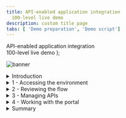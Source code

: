 ```yaml
---
title: API-enabled application integration
  100-level live demo
description: custom title page
tabs: [ 'Demo preparation', 'Demo script']
---
```


  <span>
    API-enabled application integration <br /> 100-level live demo
  </span>
);

![banner](./images/100-INT-API-enabled-script-GitHub-banner-short.jpg)

<span id="place1"></span>
<details>

<summary>Introduction</summary>
<br/>
Automating customer interactions can remove manual steps, data entry into multiple different applications, and potential errors and delays – all of which are additional costs to your business. This demo automates a series of steps to: obtain and validate input information from a customer with a concern, open a case in Salesforce, attach the incoming information to the case, analyze the tone of the situation, and respond to the customer with the case number and expected date for resolution.<br/><br/>To automate this customer interaction, we will use both APIs and integrations to back-end applications. The demo scenario is related to a car repair, but this is just an example. The same techniques are applicable to your environment in support of your customers.<br/>
<br/>
Let’s get started!
<br/><br/>

(Demo slides [here](./slides.pptx))

</details>

<details>
<summary>1 - Accessing the environment</summary>

<br/>

| **1.1** | **Log in Cloud Pak for Integration** |
| :--- | :--- |
| **Actions** | Open Cloud Pak for Integration<br/><br/>Click **Enterprise LDAP** and **Log in** with your user and password |
| **Narration** | Let’s see IBM Cloud Pak for Integration in action. I have a cloud version of the product on IBM Cloud. Let me log in here. &nbsp; &nbsp; &nbsp; &nbsp; &nbsp; &nbsp; &nbsp; &nbsp; &nbsp; &nbsp; &nbsp; &nbsp; &nbsp; &nbsp; &nbsp; &nbsp; &nbsp; &nbsp; &nbsp; &nbsp; &nbsp; &nbsp; &nbsp; &nbsp; &nbsp; &nbsp; &nbsp; &nbsp; &nbsp; &nbsp; &nbsp; &nbsp; &nbsp; &nbsp; &nbsp; &nbsp; &nbsp; &nbsp; &nbsp; &nbsp; &nbsp; &nbsp; &nbsp; &nbsp; &nbsp; &nbsp; &nbsp; &nbsp; &nbsp; &nbsp; &nbsp; &nbsp; &nbsp; &nbsp; &nbsp; &nbsp; &nbsp; &nbsp; &nbsp; &nbsp; &nbsp; &nbsp; &nbsp; &nbsp; &nbsp; &nbsp; &nbsp; &nbsp; &nbsp; &nbsp; &nbsp; &nbsp; &nbsp; &nbsp; &nbsp; &nbsp; &nbsp; &nbsp; &nbsp; &nbsp; &nbsp; &nbsp; |
| **Screenshots** | <br/> ![login1](./images/outcomes-login.png) <br/> ![login2](./images/outcomes-username.png) |

| **1.2** | **Cloud Pak for Integration home** |
| :--- | :--- |
| **Actions** | Show the home page and open the **menu**<br/><br/>Click on **Administration > Integration Capabilities** |
| **Narration** | Welcome to IBM Cloud Pak for Integration! We’re now at the home screen showing all the capabilities of the pak, brought together in one place. Specialized integration capabilities — for API management, application integration, messaging and more — are built on top of powerful automation services. Let’s see the integration capabilities available in Cloud Pak for Integration. |
| **Screenshot** | <br/> ![home](./images/demoscript-int-capabilities.png) |

| **1.3** | **Integration capabilities** |
| :--- | :--- |
| **Actions** | Show the **Integration Capabilities** page and open the Designer (**ace-designer-demo**). |
| **Narration** | As you can see, you are able to access all the integration capabilities your team needs through a single interface. These include API management, application integration, enterprise messaging, events, and high-speed transfer. In this demo to automate customer interactions with our company we will use App Connect for application integration, API Connect for API management, and the asset repository as our centralized hub for allowing our teams to work together with integration assets. Let’s open our App Connect Designer. |
| **Screenshot** | <br/> ![integration capabilities](./images/demoscript-integration.png) |

**[Go to top](#place1)**

</details>

<details>
<summary>2 - Reviewing the flow</summary>

<br/>

| **2.1** | **Select flow and review properties** |
| :--- | :--- |
| **Actions** | Select **Car Insurance Cognitive API Lab Short V2** flow<br/><br/>Show the **Properties view** and click on **Operations** |
| **Narration** | Here we are in the designer tooling. This is where we can create all our API integration flows and manage our connectivity to our services and endpoints. We have a pre-created flow about a customer interaction scenario, let’s use it to simplify our demonstration. These are the fields we are going to use for our API. Note that we tell our API which field is the key – in our case, CaseReference. Let's check the operations. |
| **Screenshots** | <br/> ![review1](./images/car-insurance-flow.png) <br/> ![review1](./images/demoscript-review-props.png) |

| **2.2** | **Reviewing operations** |
| :--- | :--- |
| **Actions** | Show the **Operations view** and click on **View flow** |
| **Narration** | In the operations view are the actions that the API exposes along with the data. In this demo, we’re going to build just one operation – “Create Car Repair Claim”. We can add more later if we wish. Let’s check the flow logic. |
| **Screenshot** | <br/> ![review2](./images/demoscript-view-flow.png) |

| **2.3** | **Reviewing the flow** |
| :--- | :--- |
| **Actions** | Explain the flow and scroll through all of the connectors in the flow<br/>. Open the **Request** again by clicking the first step of the flow. |
| **Narration** | Here we have our demo flow. In the designer flow editor, we can edit and change our flow. We are a car repair company that wants to create an API that will enable customers to send us photos of their cars along with descriptions of what needs to be done with them. With this information, we will create a case in Salesforce while using Watson to analyze if the customer is angry or upset. Let’s explore our flow in detail. |
| **Screenshot** | <br/> ![review2](./images/demoscript-review-flow.png) |

| **2.4** | **Reviewing a request** |
| :--- | :--- |
| **Actions** | Show the *Request* dialog (1).<br/><br/> Click to **open** the **if** step (2). |
| **Narration** | Our flow starts by receiving the customer’s car repair request with photo via an API. Designer automatically creates an API “Request” and “Response” for your API flow. &nbsp; &nbsp; &nbsp; &nbsp; &nbsp; &nbsp; &nbsp; &nbsp; &nbsp; &nbsp; &nbsp; &nbsp; &nbsp; &nbsp; &nbsp; &nbsp; &nbsp; &nbsp; &nbsp; &nbsp; &nbsp; &nbsp; &nbsp; &nbsp; &nbsp; &nbsp; &nbsp; &nbsp; &nbsp; &nbsp; &nbsp; &nbsp; &nbsp; &nbsp; &nbsp; &nbsp; &nbsp; &nbsp; &nbsp; &nbsp; &nbsp; &nbsp; &nbsp; &nbsp; &nbsp; &nbsp; &nbsp; &nbsp; &nbsp; &nbsp;|
| **Screenshot** | <br/> ![review3](./images/demoscript-review-request.png) |

| **2.5** | **Checking the photo** |
| :--- | :--- |
| **Actions** | Explore the **IF** step (1)<br/><br/>Click on **Salesforce Connector - Retrieve contacts** (2) |
| **Narration** | Second, we validate the photo. Here, we have a simple IF statement, that checks if the PhotoOfCar is empty. If it is not empty, we move forward to retrieve contacts by connecting to Salesforce. |
| **Screenshot**  | <br/> ![review5](./images/demoscript-review-if.png) |

| **2.6 ** | **Retrieving contacts** |
| :--- | :--- |
| **Actions** | Explore the **Salesforce Connector - Retrieve contacts** (1).<br/><br/>**Close** all the dialog tabs.<br/><br/>Click on the **Salesforce – Create case node** (8). |
| **Narration** | Third, we use a connector to create a case in Salesforce with the data from the API. This case is where we store the details and progress of our repair. We are using a hard-coded contact name: ‘Andy Young’. He’s the contact for the insurance company that sends customers. Salesforce Developer Accounts have a prepopulated set of data that you can use to test. ‘Andy Young’ is one of those prepopulated contacts. |
| **Screenshots** | <br/> ![contacts1](./images/demoscript-contacts1.png) <br/> ![contacts5](./images/demoscript-contacts5.png) |

| **2.7** | **Creating a case** |
| :--- | :--- |
| **Actions** | Explore the *Salesforce – Create case node*<br/><br/>**Close** the Salesforce connector dialog<br/>Open the **Salesforce - Create Attachment** node. |
| **Narration** | Now we have the ID that we need, let’s create our Salesforce case. Note that we just re-use the same Salesforce connector but with a different operation and data. Here we can see that our contact ID comes from the previous ‘retrieve contact’ Salesforce call. The name and email come from the API Request. The connector ‘knows’ that fields like ‘Case Type’ have a limited number of values in Salesforce – so it automatically converts them into pull-down lists of values you can choose. |
| **Screenshot** | <br/> ![review7](./images/demoscript-review-salesforce-createcase.png) |

| **2.8** | **Creating an attachment** |
| :--- | :--- |
| **Action** | Explore the *Salesforce – Create Attachment node* (1)<br/><br/>**Close** the Salesforce connector dialog<br/><br/>Open the **IBM Watson Tone Analyzer** node (2) |
| **Narration** | To add a photograph, we need to create a salesforce attachment – that’s easy, just use the connector again. Note that we use the Case ID that is a returned value from the ‘Create Case’ connector call – it’s been kept in the flow automatically. We send the PhotoOfCar as a base64 string and we tell Salesforce that the content Type is image/jpeg. Moving forward to the next step we want to understand the tone of the request. Is the customer angry? We will use the IBM Watson Tone Analyzer node to understand the situation better. |
| **Screenshot** | <br/> ![review8](./images/demoscript-review-attachment.png) |

| **2.9** | **Analyzing the description** |
| :--- | :--- |
| **Actions** | Explore the **Watson Tone Analyzer** connector (1)<br/><br/>**Close** the Tone Analyzer connector dialog<br/><br/>Open the **Salesforce - Create case comment** (2) |
| **Narration** | Here, the Watson Tone Analyzer service analyzes the tone of the information provided by the customer. This can identify if the customer is angry or upset, allowing us to better tailor our response. |
| **Screenshot** | <br/> ![review9](./images/demoscript-review-analyzer.png) |

| **2.10** | **Creating a case comment** |
| :--- | :--- |
| **Actions** | Explore the **Salesforce – Create case comment** node (1)<br/><br/>Close the Salesforce connector dialog<br/><br/>Open the **Response**. (2) |
| **Narration** | Now we’ll add a comment to the case with the Salesforce connector and supply the tone name returned from Watson into the body of the comment. &nbsp; &nbsp; &nbsp; &nbsp; &nbsp; &nbsp; &nbsp; &nbsp; &nbsp; &nbsp; &nbsp; &nbsp; &nbsp; &nbsp; &nbsp; &nbsp; &nbsp; &nbsp; &nbsp; &nbsp; &nbsp; &nbsp; &nbsp; &nbsp; &nbsp; &nbsp; &nbsp; &nbsp; &nbsp; &nbsp; &nbsp; &nbsp; &nbsp; &nbsp; &nbsp; &nbsp; |
| **Screenshot** | <br/> ![review10](./images/demoscript-review-comment.png) |

| **2.11** | **Responding to the customer** |
| :--- | :--- |
| **Actions** | Explore the **Response** dialog (1)<br/><br/>Click **Done** (2) |
| **Narration** | Here we have the response that we submit to the customer after the API call. This response includes their Salesforce case reference for future enquiries, an estimate of how long it will take to repair, and also how much it will cost. Now that we've built the flow, let's see our API running in our integration runtime. |
| **Screenshot** | <br/> ![review11](./images/demoscript-review-response.png) |

| **2.12** | **Verifying the server** |
| :--- | :--- |
| **Actions** | Open the **Menu** and select **Run > Integration**<br/><br/>Select the **ace-dashboard-demo** instance and click on **Servers**<br/><br/>Select **carrepair-server** and open our **API Flow** (2)<br/><br/>Explore the API details (3) |
| **Narration** | Great, now let's check the API running in Integration Runtime. Here we have our Integration server. At this point, the integration is running on the cloud pak. Opening the server, we can see our API Flow. And click again, we'll drill down further and see our API details. We can see the REST operation, the base URL and we can even download the OpenAPI document. Our API is running in our Integration Runtime. Later, we will test this API using the Developer Portal. But now let's explore another great capability API Manager. Let's see the benefits to have an API Manager to control our API lifecycle! |
| **Screenshots** | <br/> ![](./images/integration-runtime.png) <br/> ![](./images/ace-dashboard-demo.png) <br/> ![](./images/integration-servers.png) <br/> ![](./images/carrepair-server.png) <br/> ![](./images/demoscript-verify-server2.png) <br/> ![](./images/demoscript-verify-server3.png) |

**[Go to top](#place1)**

</details>

<details>
<summary>3 - Managing APIs</summary>

<br/>

| **3.1** | **Accessing API Connect** |
| :--- | :--- |
| **Actions** | Open the **Menu** (1) and on **Run** (2) section, select **APIs** (3)<br/><br/>If necessary, select the **ademo** instance (4)<br/><br/>In the *API Connect* page, click **LDAP User Registry for Outcomes** (5)<br/><br/>**Log in** with your Outcomes user and password (6) |
| **Narration** | Now, let's open API management component inside the Cloud Pak for Integration - API Connect. IBM API Connect is an integrated API management offering, with capabilities and tooling for all phases of the API lifecycle. Key steps of the API lifecycle include create, secure, manage, socialize, and analyze. API Connect has four major components: API Manager, Analytics, Developer Portal, and Gateway. Now, let's explore the API Manager. |
| **Screenshots** | <br/> ![](./images/demoscript-develop-api1.png) <br/> ![](./images/demoscript-develop-api2.png) <br/> ![](./images/apic-ldap.png) <br/> ![](./images/apic-outcomes-login.png) |

| **3.2** | **Developing an API** |
| :--- | :--- |
| **Actions** | Click **Develop APIs and Products** (1)<br/><br/>Click **Car_Insurance_Cognitive_API_Lab_Short_V2** (2), then open **Security definitions** (3)<br/><br/>Explore the *Security definitions* page (4). Click **Develop** on breadcrumbs (5) |
| **Narration** | Let's check our API here in API manager. To simplify the demo, our API is pre-assembled here in the API Manager. In the develop page, we are able to edit, assemble, secure and test APIs. In the security definitions, we can control client access to API endpoints, for example using API key validation. |
| **Screenshots** | <br/> ![](./images/develop-api-1.png) <br/> ![](./images/develop-api-2.png) <br/> ![](./images/develop-api-3.png) |

| **3.3** | **Developing a product** |
| :--- | :--- |
| **Actions** | Click **Products** (1)<br/><br/>Click **Car Repair APIs** product (2)<br/><br/>Open the **Plans** (3) tab<br/><br/>On the context menu of *Gold Plan* and select **Edit** (4)<br/><br/>Explore the **Rate Limits** section (5)<br/>Just show how simple is to publish the Product and API, clicking **Menu > Publish** (6)<br/><br/>(**Note**: you don't need to publish, because the product is already published) |
| **Narration** | Now, let's see how we package our APIs using products for publishing to consumers. To simplify the demo, our product is already created here in the API Manager. Products are packages that contain both the APIs and the accompanying plans. The providers use plans to control access to APIs and to manage API usage. Plans can use differing rate limits to provide different levels of service to API consumers. In our product, we already have two plans, the Gold and the default plan. We can have multiple plans for different consumers, for example we can add approval steps for consumers when they sign up or we can allocate them plans as a provider. For example, our Gold Plan permits up to 100 calls per minute. Great our API and Projects are ready to be published for our API consumers. |
| **Screenshot** | <br/> ![](./images/develop-product-1.png) <br/> ![](./images/develop-product-2.png) <br/> ![](./images/develop-product-3.png) <br/> ![](./images/develop-product-4.png)|

**[Go to top](#place1)**

</details>

<details>
<summary>4 - Working with the portal</summary>

<br/>

| **4.1** | **Accessing the portal** |
| :--- | :--- |
| **Actions** | On the left navigator menu, open **Manage** page<br/><br/>Open the **Sandbox** catalog<br/><br/>Open the **Catalog settings** (1)<br/><br/>Click **Portal** (2)<br/><br/>Copy the **Portal URL** (3)<br/><br/>Open a new Browser tab and access the Portal URL<br/><br/>Create a developer account by clicking **Create account** (4)<br/><br/>Use your personal email to complete the registration (5)<br/><br/>You need to access your email to accept the invitation, and then **sign in** (6). |
| **Narration** | For this demo, our API is already published. Now we need to make sure that our API consumers can discover it and use it. Our Portal allows potential API consumers to view the APIs, sign up and subscribe to plans in a self-service manner, test the APIs, download the OpenAPI - Swagger documents and more. Let’s get our portal URL and sign up as a Consumer of our API using Portal Self-Service. |
| **Screenshots** | <br/> ![](./images/manage-sandbox.png) <br/> ![](./images/demoscript-access-portal1.png) <br/> ![](./images/demoscript-access-portal2.png) <br/> ![](./images/demoscript-access-portal3.png) <br/> ![](./images/demoscript-access-portal4.png)|

| **4.2** | **Creating a new App** |
| :--- | :--- |
| **Actions** | Click **Create a new App** (1)<br/><br/>Enter **Car Repair Application** as *App Title* (2)<br/><br/>Click **Save** (3)<br/><br/>On the credentials dialog, click **OK** (4)<br/><br/>On the **Subscription** tab, copy the Client ID (5) |
| **Narration** | As a Consumer/Developer, we’re going to create a new application in the Portal. This will give us an API key so we can call our APIs. We just need to give an Application Title and copy the API Key and Secret. |
| **Screenshots** | <br/> ![](./images/demoscript-new-app1.png) <br/> ![](./images/demoscript-new-app2.png) <br/> ![](./images/demoscript-new-app3.png) <br/> ![](./images/demoscript-new-app4.png)|

| **4.3** | **Subscribing to API** |
| :--- | :--- |
| **Actions** | Click **Why not browse the available APIs?** (1)<br/><br/>Click **Car Repair APIs 1.0.0** (2)<br/><br/>On *Gold Plan*, click **Subscribe** (3)<br/><br/>Select the **Car Repair Application** (4)<br/><br/>Confirm the Subscription by clicking **Next** (5)<br/><br/>Click **Done** (6) |
| **Narration** | We’ve not subscribed to any APIs, let’s do it now. There’s only one API Product to subscribe to in our demo – normally there would be many. Now that we selected our API product, we can see the plans available. You’ll need to hover over to get the limits – we want the gold plan. We want to subscribe to the plan – but which application do we want to use to subscribe? We can have many applications but, in this demo, we’ve only created one. So, we just need to select the App that we created earlier and confirm our subscription. And Done - we are subscribed to our API! |
| **Screenshots** | <br/> ![](./images/demoscript-subscription1.png) <br/> ![](./images/demoscript-subscription2.png) <br/> ![](./images/demoscript-subscription3.png) <br/> ![](./images/demoscript-subscription4.png) <br/> ![](./images/demoscript-subscription5.png) <br/> ![](./images/demoscript-subscription6.png)|

| **4.4** | **Testing the API** |
| :--- | :--- |
| **Actions** | Click on the **Car_Insurance API** itself (1)<br/><br/>Copy the **Endpoint** (2)<br/><br/>Open the **POST /CarRepairClaim** (3)<br/><br/>Explore the **Example request** area (4)<br/><br/>Open the **Try it** tab (5)<br/><br/>Click **Generate** (6)<br/><br/>Click **Send** and (7)explore the **Response** (8) |
| **Narration** | We’re now back at the product screen. Let’s explore our API here. From the Overview page, we can download the OpenAPI Document and get the API Endpoint. Note the portal has everything you need to call your API, it’s even generated clients in various languages for you to copy/paste into your calling application. You can try the API on the Try it area. Using the Generate button, the portal generates a request with random sample data for you. Now, let’s test it. Great, we got a response, our API is running, and we’ve gone through the gateway to access it. |
| **Screenshots** | <br/> ![](./images/demoscript-portal-test1.png) <br/> ![](./images/demoscript-portal-test2.png) <br/> ![](./images/demoscript-portal-test3.png) <br/> ![](./images/demoscript-portal-test4.png) <br/> ![](./images/demoscript-portal-test5.png) <br/> ![](./images/demoscript-portal-test6.png)|

| **4.5** | **Viewing the API statistics** |
| :--- | :--- |
| **Actions** | Click **Apps** on top menu (1)<br/><br/>Click the **Car Repair Application** (2)<br/><br/>Explore the API stats (3) |
| **Narration** | We can see our API statistics in the Portal. We just need to select our APP, and here we can see all the API calls, including any possible errors. If you make more calls, you’ll see larger statistic results. |
| **Screenshots** | <br/> ![](./images/demoscript-statistics1.png) <br/> ![](./images/demoscript-statistics2.png) <br/> ![](./images/demoscript-statistics3.png) |

**[Go to top](#place1)**

</details>

<details>
<summary>Summary</summary>

<br/>
Let’s summarize what we’ve done today.  In the demo we:<br/><ul><li>Accessed the Cloud Pak for Integration environment and explored the capabilities</li><li>Reviewed the automated customer interactions integration flow</li><li>Managed access to the flow as an API and set up the security and rate limits</li><li>Demonstrated how a developer can use the API Portal to perform self-service consumption of the API</li></ul><br/><br/>From a business perspective we used APIs and application integrations to automate a series of steps to: obtain and validate input information from a customer with a concern, open a case in Salesforce, attach the incoming information to the case, analyze the tone of the situation, and respond to the customer with the case number and expected date for resolution. <br/><br/>The customer expressing a concern or needing assistance obtains rapid response to their interaction and the confidence that your business is handling their request. <br/><br/>

(Demo slides [here](./slides.pptx))
<br/><br/>

**[Go to top](#place1)**

</details>
